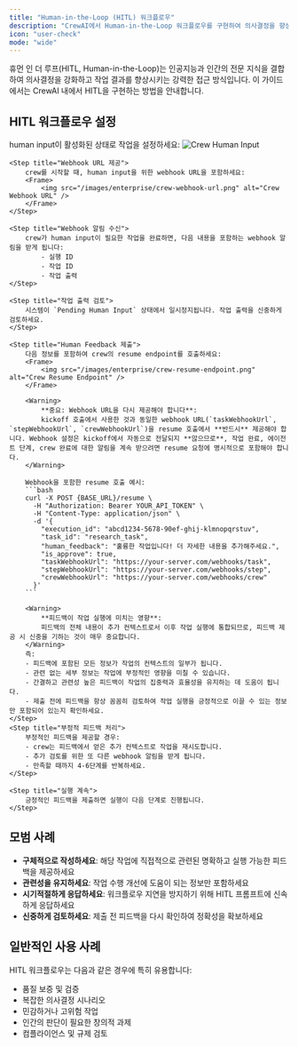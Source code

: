 ```yaml
---
title: "Human-in-the-Loop (HITL) 워크플로우"
description: "CrewAI에서 Human-in-the-Loop 워크플로우를 구현하여 의사결정을 향상시키는 방법을 알아보세요"
icon: "user-check"
mode: "wide"
---
```


휴먼 인 더 루프(HITL, Human-in-the-Loop)는 인공지능과 인간의 전문 지식을 결합하여 의사결정을 강화하고 작업 결과를 향상시키는 강력한 접근 방식입니다. 이 가이드에서는 CrewAI 내에서 HITL을 구현하는 방법을 안내합니다.

## HITL 워크플로우 설정

<Steps>
    <Step title="작업 구성">
        human input이 활성화된 상태로 작업을 설정하세요:
        <Frame>
            <img src="/images/enterprise/crew-human-input.png" alt="Crew Human Input" />
        </Frame>
    </Step>

    <Step title="Webhook URL 제공">
        crew를 시작할 때, human input을 위한 webhook URL을 포함하세요:
        <Frame>
            <img src="/images/enterprise/crew-webhook-url.png" alt="Crew Webhook URL" />
        </Frame>
    </Step>

    <Step title="Webhook 알림 수신">
        crew가 human input이 필요한 작업을 완료하면, 다음 내용을 포함하는 webhook 알림을 받게 됩니다:
            - 실행 ID
            - 작업 ID
            - 작업 출력
    </Step>

    <Step title="작업 출력 검토">
        시스템이 `Pending Human Input` 상태에서 일시정지됩니다. 작업 출력을 신중하게 검토하세요.
    </Step>

    <Step title="Human Feedback 제출">
        다음 정보를 포함하여 crew의 resume endpoint를 호출하세요:
        <Frame>
            <img src="/images/enterprise/crew-resume-endpoint.png" alt="Crew Resume Endpoint" />
        </Frame>

        <Warning>
            **중요: Webhook URL을 다시 제공해야 합니다**:
            kickoff 호출에서 사용한 것과 동일한 webhook URL(`taskWebhookUrl`, `stepWebhookUrl`, `crewWebhookUrl`)을 resume 호출에서 **반드시** 제공해야 합니다. Webhook 설정은 kickoff에서 자동으로 전달되지 **않으므로**, 작업 완료, 에이전트 단계, crew 완료에 대한 알림을 계속 받으려면 resume 요청에 명시적으로 포함해야 합니다.
        </Warning>

        Webhook을 포함한 resume 호출 예시:
        ```bash
        curl -X POST {BASE_URL}/resume \
          -H "Authorization: Bearer YOUR_API_TOKEN" \
          -H "Content-Type: application/json" \
          -d '{
            "execution_id": "abcd1234-5678-90ef-ghij-klmnopqrstuv",
            "task_id": "research_task",
            "human_feedback": "훌륭한 작업입니다! 더 자세한 내용을 추가해주세요.",
            "is_approve": true,
            "taskWebhookUrl": "https://your-server.com/webhooks/task",
            "stepWebhookUrl": "https://your-server.com/webhooks/step",
            "crewWebhookUrl": "https://your-server.com/webhooks/crew"
          }'
        ```

        <Warning>
            **피드백이 작업 실행에 미치는 영향**:
            피드백의 전체 내용이 추가 컨텍스트로서 이후 작업 실행에 통합되므로, 피드백 제공 시 신중을 기하는 것이 매우 중요합니다.
        </Warning>
        즉:
        - 피드백에 포함된 모든 정보가 작업의 컨텍스트의 일부가 됩니다.
        - 관련 없는 세부 정보는 작업에 부정적인 영향을 미칠 수 있습니다.
        - 간결하고 관련성 높은 피드백이 작업의 집중력과 효율성을 유지하는 데 도움이 됩니다.
        - 제출 전에 피드백을 항상 꼼꼼히 검토하여 작업 실행을 긍정적으로 이끌 수 있는 정보만 포함되어 있는지 확인하세요.
    </Step>
    <Step title="부정적 피드백 처리">
        부정적인 피드백을 제공할 경우:
        - crew는 피드백에서 얻은 추가 컨텍스트로 작업을 재시도합니다.
        - 추가 검토를 위한 또 다른 webhook 알림을 받게 됩니다.
        - 만족할 때까지 4-6단계를 반복하세요.
    </Step>

    <Step title="실행 계속">
        긍정적인 피드백을 제출하면 실행이 다음 단계로 진행됩니다.
    </Step>
</Steps>

## 모범 사례

- **구체적으로 작성하세요**: 해당 작업에 직접적으로 관련된 명확하고 실행 가능한 피드백을 제공하세요
- **관련성을 유지하세요**: 작업 수행 개선에 도움이 되는 정보만 포함하세요
- **시기적절하게 응답하세요**: 워크플로우 지연을 방지하기 위해 HITL 프롬프트에 신속하게 응답하세요
- **신중하게 검토하세요**: 제출 전 피드백을 다시 확인하여 정확성을 확보하세요

## 일반적인 사용 사례

HITL 워크플로우는 다음과 같은 경우에 특히 유용합니다:
- 품질 보증 및 검증
- 복잡한 의사결정 시나리오
- 민감하거나 고위험 작업
- 인간의 판단이 필요한 창의적 과제
- 컴플라이언스 및 규제 검토
